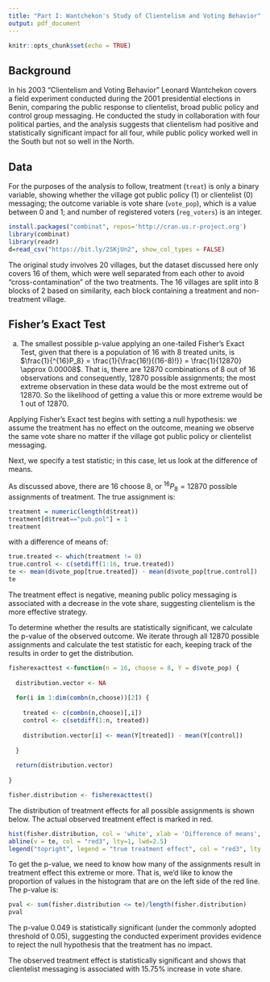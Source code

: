 ---
title: "Part I: Wantchekon's Study of Clientelism and Voting Behavior"
output: pdf_document
---

```{r setup, include=FALSE}
knitr::opts_chunk$set(echo = TRUE)
```

## Background

In his 2003 "Clientelism and Voting Behavior" Leonard Wantchekon covers a field experiment conducted during the 2001 presidential elections in Benin, comparing the public response to clientelist, broad public policy and control group messaging. He conducted the study in collaboration with four political parties, and the analysis suggests that clientelism had positive and statistically significant impact for all four, while public policy worked well in the South but not so well in the North.

## Data

For the purposes of the analysis to follow, treatment (`treat`) is only a binary variable, showing whether the village got public policy (1) or clientelist (0) messaging; the outcome variable is vote share (`vote_pop`), which is a value between 0 and 1; and number of registered voters (`reg_voters`) is an integer.

```{r load_dataset, include = FALSE}
install.packages("combinat", repos='http://cran.us.r-project.org')
library(combinat)
library(readr)
d=read_csv("https://bit.ly/2SKjUn2", show_col_types = FALSE)
```

The original study involves 20 villages, but the dataset discussed here only covers 16 of them, which were well separated from each other to avoid "cross-contamination" of the two treatments. The 16 villages are split into 8 blocks of 2 based on similarity, each block containing a treatment and non-treatment village.

## Fisher's Exact Test

a. The smallest possible p-value applying an one-tailed Fisher's Exact Test, given that there is a population of 16 with 8 treated units, is $\frac{1}{^{16}P_8} = \frac{1}{\frac{16!}{(16-8)!}} = \frac{1}{12870} \approx 0.00008$. That is, there are 12870 combinations of 8 out of 16 observations and consequently, 12870 possible assignments; the most extreme observation in these data would be the most extreme out of 12870. So the likelihood of getting a value this or more extreme would be 1 out of 12870.

Applying Fisher's Exact test begins with setting a null hypothesis: we assume the treatment has no effect on the outcome, meaning we observe the same vote share no matter if the village got public policy or clientelist messaging.

Next, we specify a test statistic; in this case, let us look at the difference of means.

As discussed above, there are 16 choose 8, or $^{16} P_8 = 12870$ possible assignments of treatment. The true assignment is:


```{r true_assignment, echo=FALSE}
treatment = numeric(length(d$treat))
treatment[d$treat=="pub.pol"] = 1
treatment
```

with a difference of means of:

```{r treatment_effect, echo=FALSE}
true.treated <- which(treatment != 0)
true.control <- c(setdiff(1:16, true.treated))
te <- mean(d$vote_pop[true.treated]) - mean(d$vote_pop[true.control])
te
```

The treatment effect is negative, meaning public policy messaging is associated with a decrease in the vote share, suggesting clientelism is the more effective strategy.

To determine whether the results are statistically significant, we calculate the p-value of the observed outcome. We iterate through all 12870 possible assignments and calculate the test statistic for each, keeping track of the results in order to get the distribution.

```{r assignment_outcome_distribution}
fisherexacttest <-function(n = 16, choose = 8, Y = d$vote_pop) {
  
  distribution.vector <- NA
  
  for(i in 1:dim(combn(n,choose))[2]) {
    
    treated <- c(combn(n,choose)[,i])
    control <- c(setdiff(1:n, treated))
    
    distribution.vector[i] <- mean(Y[treated]) - mean(Y[control])
    
  }
  
  return(distribution.vector)
  
}

fisher.distribution <- fisherexacttest()

```

The distribution of treatment effects for all possible assignments is shown below. The actual observed treatment effect is marked in red.

```{r plot_distribution, echo=FALSE}
hist(fisher.distribution, col = 'white', xlab = 'Difference of means', main = 'Treatment effect distribution')
abline(v = te, col = "red3", lty=1, lwd=2.5)
legend("topright", legend = "true treatment effect", col = "red3", lty = 1, lwd=2.5, cex=0.75)
```

To get the p-value, we need to know how many of the assignments result in treatment effect this extreme or more. That is, we'd like to know the proportion of values in the histogram that are on the left side of the red line. The p-value is:

```{r p_value, echo=FALSE}
pval <- sum(fisher.distribution <= te)/length(fisher.distribution)
pval
```
The p-value 0.049 is statistically significant (under the commonly adopted threshold of 0.05), suggesting the conducted experiment provides evidence to reject the null hypothesis that the treatment has no impact.

The observed treatment effect is statistically significant and shows that clientelist messaging is associated with 15.75% increase in vote share.